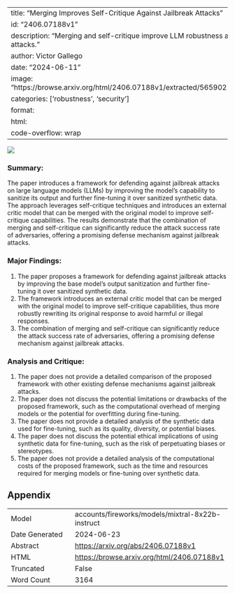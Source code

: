 
---
title: "Merging Improves Self-Critique Against Jailbreak Attacks"
id: "2406.07188v1"
description: "Merging and self-critique improve LLM robustness against jailbreak attacks."
author: Victor Gallego
date: "2024-06-11"
image: "https://browse.arxiv.org/html/2406.07188v1/extracted/5659021/images/merging.png"
categories: ['robustness', 'security']
format:
  html:
    code-overflow: wrap
---

![](https://browse.arxiv.org/html/2406.07188v1/extracted/5659021/images/merging.png)

### Summary:

The paper introduces a framework for defending against jailbreak attacks on large language models (LLMs) by improving the model's capability to sanitize its output and further fine-tuning it over sanitized synthetic data. The approach leverages self-critique techniques and introduces an external critic model that can be merged with the original model to improve self-critique capabilities. The results demonstrate that the combination of merging and self-critique can significantly reduce the attack success rate of adversaries, offering a promising defense mechanism against jailbreak attacks.

### Major Findings:

1. The paper proposes a framework for defending against jailbreak attacks by improving the base model's output sanitization and further fine-tuning it over sanitized synthetic data.
2. The framework introduces an external critic model that can be merged with the original model to improve self-critique capabilities, thus more robustly rewriting its original response to avoid harmful or illegal responses.
3. The combination of merging and self-critique can significantly reduce the attack success rate of adversaries, offering a promising defense mechanism against jailbreak attacks.

### Analysis and Critique:

1. The paper does not provide a detailed comparison of the proposed framework with other existing defense mechanisms against jailbreak attacks.
2. The paper does not discuss the potential limitations or drawbacks of the proposed framework, such as the computational overhead of merging models or the potential for overfitting during fine-tuning.
3. The paper does not provide a detailed analysis of the synthetic data used for fine-tuning, such as its quality, diversity, or potential biases.
4. The paper does not discuss the potential ethical implications of using synthetic data for fine-tuning, such as the risk of perpetuating biases or stereotypes.
5. The paper does not provide a detailed analysis of the computational costs of the proposed framework, such as the time and resources required for merging models or fine-tuning over synthetic data.

## Appendix

|          |          |
|----------|----------|
| Model     | accounts/fireworks/models/mixtral-8x22b-instruct       |
| Date Generated     | 2024-06-23       |
| Abstract | [https://arxiv.org/abs/2406.07188v1](https://arxiv.org/abs/2406.07188v1)        |
| HTML     | [https://browse.arxiv.org/html/2406.07188v1](https://browse.arxiv.org/html/2406.07188v1)       |
| Truncated       | False       |
| Word Count       | 3164       |